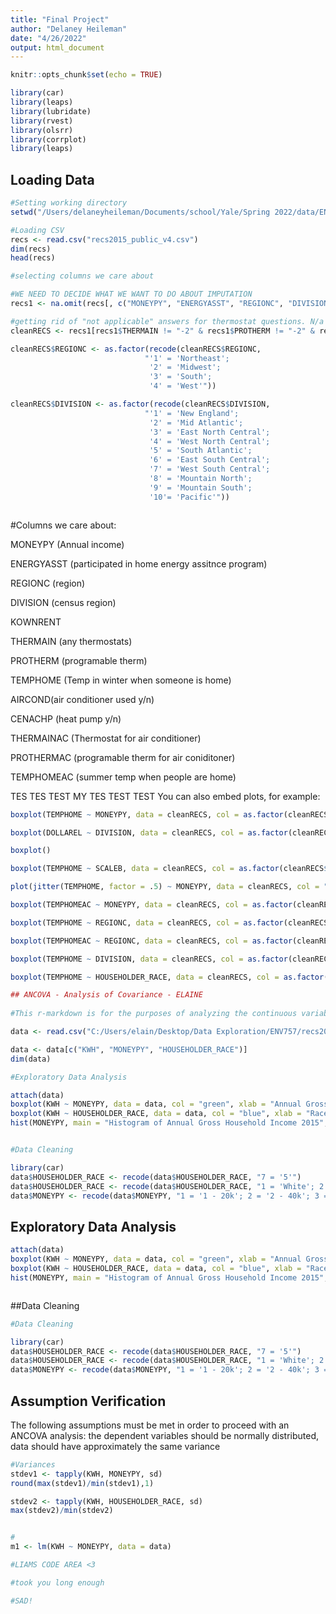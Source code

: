 ```yaml
---
title: "Final Project"
author: "Delaney Heileman"
date: "4/26/2022"
output: html_document
---
```


```r
knitr::opts_chunk$set(echo = TRUE)

library(car)
library(leaps)
library(lubridate)
library(rvest)
library(olsrr)
library(corrplot)
library(leaps)
```

## Loading Data 

```r
#Setting working directory 
setwd("/Users/delaneyheileman/Documents/school/Yale/Spring 2022/data/ENV757")

#Loading CSV 
recs <- read.csv("recs2015_public_v4.csv")
dim(recs)
head(recs)

#selecting columns we care about 

#WE NEED TO DECIDE WHAT WE WANT TO DO ABOUT IMPUTATION 
recs1 <- na.omit(recs[, c("MONEYPY", "ENERGYASST", "REGIONC", "DIVISION", "KOWNRENT", "THERMAIN", "PROTHERM", "TEMPHOME", "AIRCOND","CENACHP", "THERMAINAC", "PROTHERMAC", "TEMPHOMEAC", "HOUSEHOLDER_RACE", "SCALEB", "KWH", "DOLLAREL", "DOLLARNG", "DOLLARLP", "DOLLARFO")])

#getting rid of "not applicable" answers for thermostat questions. N/a for Thermostat likely means they use wood fire or something else
cleanRECS <- recs1[recs1$THERMAIN != "-2" & recs1$PROTHERM != "-2" & recs1$THERMAINAC != "-2" & recs1$PROTHERMAC != "-2",]

cleanRECS$REGIONC <- as.factor(recode(cleanRECS$REGIONC, 
                              "'1' = 'Northeast';
                               '2' = 'Midwest';
                               '3' = 'South'; 
                               '4' = 'West'"))

cleanRECS$DIVISION <- as.factor(recode(cleanRECS$DIVISION, 
                              "'1' = 'New England';
                               '2' = 'Mid Atlantic';
                               '3' = 'East North Central'; 
                               '4' = 'West North Central';
                               '5' = 'South Atlantic';
                               '6' = 'East South Central';
                               '7' = 'West South Central';
                               '8' = 'Mountain North';
                               '9' = 'Mountain South';
                               '10'= 'Pacific'"))



```


#Columns we care about: 

MONEYPY (Annual income)

ENERGYASST (participated in home energy assitnce program)

REGIONC (region)

DIVISION (census region)

KOWNRENT

THERMAIN (any thermostats)

PROTHERM (programable therm)

TEMPHOME (Temp in winter when someone is home)

AIRCOND(air conditioner used y/n)

CENACHP (heat pump y/n)

THERMAINAC (Thermostat for air conditioner)

PROTHERMAC (programable therm for air coniditoner)

TEMPHOMEAC (summer temp when people are home)

TES TES TEST
MY TES TEST TEST 
You can also embed plots, for example:

```r

boxplot(TEMPHOME ~ MONEYPY, data = cleanRECS, col = as.factor(cleanRECS$MONEYPY))

boxplot(DOLLAREL ~ DIVISION, data = cleanRECS, col = as.factor(cleanRECS$MONEYPY))

boxplot()

boxplot(TEMPHOME ~ SCALEB, data = cleanRECS, col = as.factor(cleanRECS$MONEYPY))

plot(jitter(TEMPHOME, factor = .5) ~ MONEYPY, data = cleanRECS, col = "dark green", pch = 19)

boxplot(TEMPHOMEAC ~ MONEYPY, data = cleanRECS, col = as.factor(cleanRECS$MONEYPY))

boxplot(TEMPHOME ~ REGIONC, data = cleanRECS, col = as.factor(cleanRECS$REGIONC))

boxplot(TEMPHOMEAC ~ REGIONC, data = cleanRECS, col = as.factor(cleanRECS$REGIONC))

boxplot(TEMPHOME ~ DIVISION, data = cleanRECS, col = as.factor(cleanRECS$REGIONC))

boxplot(TEMPHOME ~ HOUSEHOLDER_RACE, data = cleanRECS, col = as.factor(cleanRECS$REGIONC))
```




```r
## ANCOVA - Analysis of Covariance - ELAINE
  
#This r-markdown is for the purposes of analyzing the continuous variables of kilowatt-hours versus annual gross income and race. 

data <- read.csv("C:/Users/elain/Desktop/Data Exploration/ENV757/recs2015_public_v4.csv")

data <- data[c("KWH", "MONEYPY", "HOUSEHOLDER_RACE")]
dim(data)

#Exploratory Data Analysis

attach(data)
boxplot(KWH ~ MONEYPY, data = data, col = "green", xlab = "Annual Gross Income")
boxplot(KWH ~ HOUSEHOLDER_RACE, data = data, col = "blue", xlab = "Race")
hist(MONEYPY, main = "Histogram of Annual Gross Household Income 2015", xlab = "Income lowest (1) - highest (8)", col = "salmon")


#Data Cleaning 

library(car)
data$HOUSEHOLDER_RACE <- recode(data$HOUSEHOLDER_RACE, "7 = '5'")
data$HOUSEHOLDER_RACE <- recode(data$HOUSEHOLDER_RACE, "1 = 'White'; 2 = 'Black/Afr.American'; 3 = 'Native American'; 4 = 'Asian'; 5 = 'Other'")
data$MONEYPY <- recode(data$MONEYPY, "1 = '1 - 20k'; 2 = '2 - 40k'; 3 = '3 - 60k'; 4 = '4 - 80k'; 5 = '5 - 100k'; 6 = '6 - 120k'; 7 = '7 - 140k'; 8 = '8 - 140k+'")


```

## Exploratory Data Analysis 
```r

attach(data)
boxplot(KWH ~ MONEYPY, data = data, col = "green", xlab = "Annual Gross Income")
boxplot(KWH ~ HOUSEHOLDER_RACE, data = data, col = "blue", xlab = "Race")
hist(MONEYPY, main = "Histogram of Annual Gross Household Income 2015", xlab = "Income lowest (1) - highest (8)", col = "salmon")



```

##Data Cleaning
```r
#Data Cleaning 

library(car)
data$HOUSEHOLDER_RACE <- recode(data$HOUSEHOLDER_RACE, "7 = '5'")
data$HOUSEHOLDER_RACE <- recode(data$HOUSEHOLDER_RACE, "1 = 'White'; 2 = 'Black/Afr.American'; 3 = 'Native American'; 4 = 'Asian'; 5 = 'Other'")
data$MONEYPY <- recode(data$MONEYPY, "1 = '1 - 20k'; 2 = '2 - 40k'; 3 = '3 - 60k'; 4 = '4 - 80k'; 5 = '5 - 100k'; 6 = '6 - 120k'; 7 = '7 - 140k'; 8 = '8 - 140k+'")
```


## Assumption Verification

The following assumptions must be met in order to proceed with an ANCOVA analysis: the dependent variables should be normally distributed, data should have approximately the same variance

```r
#Variances
stdev1 <- tapply(KWH, MONEYPY, sd)
round(max(stdev1)/min(stdev1),1)

stdev2 <- tapply(KWH, HOUSEHOLDER_RACE, sd)
max(stdev2)/min(stdev2)


#
m1 <- lm(KWH ~ MONEYPY, data = data)

```

```r

#LIAMS CODE AREA <3

#took you long enough

#SAD!
```


